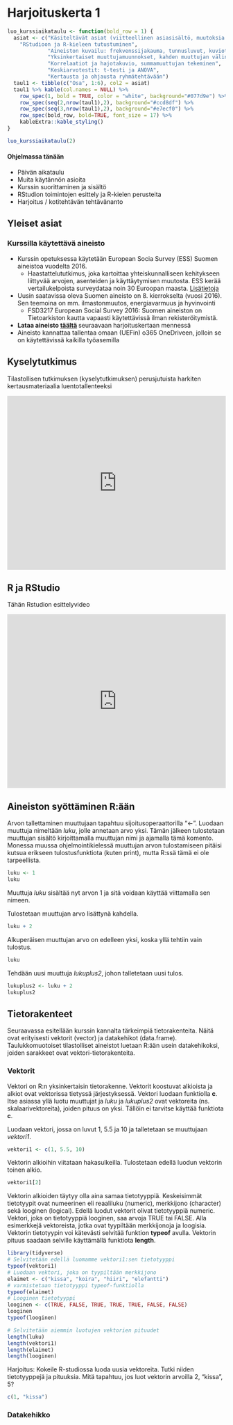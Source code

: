 # Harjoituskerta 1



```r
luo_kurssiaikataulu <- function(bold_row = 1) {
  asiat <- c("Käsiteltävät asiat (viitteellinen asiasisältö, muutoksia voi tulla)",
    "RStudioon ja R-kieleen tutustuminen",
             "Aineiston kuvailu: frekvenssijakauma, tunnusluvut, kuviot, osa-aineiston poimiminen ja aineston ryhmittäinen tarkastelu",
             "Yksinkertaiset muuttujamuunnokset, kahden muuttujan välinen yhteisvaihtelu, ristiintaulukointi",
             "Korrelaatiot ja hajotakuvio, summamuuttujan tekeminen",
             "Keskiarvotestit: t-testi ja ANOVA",
             "Kertausta ja ohjausta ryhmätehtävään")
  taul1 <- tibble(c("Osa", 1:6), col2 = asiat)
  taul1 %>% kable(col.names = NULL) %>% 
    row_spec(1, bold = TRUE, color = "white", background="#077d9e") %>% 
    row_spec(seq(2,nrow(taul1),2), background="#ccd8df") %>% 
    row_spec(seq(3,nrow(taul1),2), background="#e7ecf0") %>% 
    row_spec(bold_row, bold=TRUE, font_size = 17) %>% 
    kableExtra::kable_styling()
}

luo_kurssiaikataulu(2)
```


#### Ohjelmassa tänään {-}

- Päivän aikataulu
- Muita käytännön asioita
- Kurssin suorittaminen ja sisältö
- RStudion toimintojen esittely ja R-kielen perusteita
- Harjoitus / kotitehtävän tehtävänanto

## Yleiset asiat

### Kurssilla käytettävä aineisto

- Kurssin opetuksessa käytetään European Socia Survey (ESS) Suomen aineistoa vuodelta 2016.
  - Haastattelututkimus, joka kartoittaa yhteiskunnalliseen kehitykseen liittyvää arvojen, asenteiden ja käyttäytymisen muutosta. ESS kerää vertailukelpoista surveydataa noin 30 Euroopan maasta. [Lisätietoja](https://www.fsd.tuni.fi/fi/aineistot/kansainvalisia-aineistosarjoja/european-social-survey/)
- Uusin saatavissa oleva Suomen aineisto on 8. kierrokselta (vuosi 2016). Sen teemoina on mm. ilmastonmuutos, energiavarmuus ja hyvinvointi
  - FSD3217 European Social Survey 2016: Suomen aineiston on Tietoarkiston kautta vapaasti käytettävissä ilman rekisteröitymistä.
- **Lataa aineisto [täältä](http://urn.fi/urn:nbn:fi:fsd:T-FSD3217) ** seuraavaan harjoituskertaan mennessä 
- Aineisto kannattaa tallentaa omaan (UEFin) o365 OneDriveen, jolloin se on käytettävissä kaikilla työasemilla


## Kyselytutkimus
 
```{=html}
<p>Tilastollisen tutkimuksen (kyselytutkimuksen) perusjutuista harkiten kertausmateriaalia luentotallenteeksi</p>
<iframe width="100%" height="400"
  src="https://www.youtube.com/embed/cNXO6znx7PI"
  frameborder="0" allow="autoplay; encrypted-media"
  allowfullscreen></iframe>
```

## R ja RStudio


```{=html}
<p>Tähän Rstudion esittelyvideo</p>
<iframe width="100%" height="400"
  src="https://www.youtube.com/embed/lVKMsaWju8w"
  frameborder="0" allow="autoplay; encrypted-media"
  allowfullscreen></iframe>
```


## Aineiston syöttäminen R:ään

Arvon tallettaminen muuttujaan tapahtuu sijoitusoperaattorilla "<-". Luodaan 
muuttuja nimeltään *luku*, jolle annetaan arvo yksi. Tämän jälkeen tulostetaan muuttujan 
sisältö kirjoittamalla muuttujan nimi ja ajamalla tämä komento. Monessa muussa ohjelmointikielessä
muuttujan arvon tulostamiseen pitäisi kutsua erikseen tulostusfunktiota (kuten print), 
mutta R:ssä tämä ei ole tarpeellista.

```r
luku <- 1
luku
```
Muuttuja *luku* sisältää nyt arvon 1 ja sitä voidaan käyttää viittamalla sen nimeen.

Tulostetaan muuttujan arvo lisättynä kahdella.
```r
luku + 2
```

Alkuperäisen muuttujan arvo on edelleen yksi, koska yllä tehtiin vain tulostus.

```r
luku
```

Tehdään uusi muuttuja *lukuplus2*, johon talletetaan uusi tulos.

```r

lukuplus2 <- luku + 2
lukuplus2
```

## Tietorakenteet

Seuraavassa esitellään kurssin kannalta tärkeimpiä tietorakenteita. Näitä ovat erityisesti vektorit (vector) ja datakehikot (data.frame). Taulukkomuotoiset tilastolliset aineistot luetaan R:ään usein datakehikoksi, joiden sarakkeet ovat vektori-tietorakenteita. 

### Vektorit

Vektori on R:n yksinkertaisin tietorakenne. Vektorit koostuvat alkioista ja alkiot ovat
vektorissa tietyssä järjestyksessä. Vektori luodaan funktiolla **c**. Itse asiassa yllä
luotu muuttujat ja *luku* ja *lukuplus2* ovat vektoreita (ns. skalaarivektoreita),
joiden pituus on yksi. Tällöin ei tarvitse käyttää funktiota **c**.

Luodaan vektori, jossa on luvut 1, 5.5 ja 10 ja talletetaan se muuttujaan *vektori1*.
```r
vektori1 <- c(1, 5.5, 10)
```

Vektorin alkioihin viitataan hakasulkeilla. Tulostetaan edellä luodun vektorin toinen alkio.

```r
vektori1[2]
```

Vektorin alkioiden täytyy olla aina samaa tietotyyppiä. Keskeisimmät tietotyypit
ovat numeerinen eli reaaliluku (numeric), merkkijono (character) sekä looginen (logical). Edellä luodut
vektorit olivat tietotyyppiä numeric. Vektori, joka on tietotyyppiä looginen, saa arvoja TRUE tai FALSE. 
Alla esimerkkejä vektoreista, jotka ovat tyypiltään merkkijonoja ja loogisia.
Vektorin tietotyypin voi kätevästi selvitää funktion **typeof** avulla. Vektorin pituus
saadaan selville käyttämällä funktiota **length**.


```r
library(tidyverse)
# Selvitetään edellä luomamme vektori1:sen tietotyyppi
typeof(vektori1)
# Luodaan vektori, joka on tyypiltään merkkijono
elaimet <- c("kissa", "koira", "hiiri", "elefantti")
# varmistetaan tietotyyppi typeof-funktiolla
typeof(elaimet)
# Looginen tietotyyppi
looginen <- c(TRUE, FALSE, TRUE, TRUE, TRUE, FALSE, FALSE)
looginen
typeof(looginen)

# Selvitetään aiemmin luotujen vektorien pituudet
length(luku)
length(vektori1)
length(elaimet)
length(looginen)
```

:::{.tehtava}
[Harjoitus:]{.harj_teksti} Kokeile R-studiossa luoda uusia vektoreita. 
Tutki niiden tietotyyppejä ja pituuksia. Mitä tapahtuu, jos luot vektorin arvoilla 2, "kissa", 5?
::: 

```r
c(1, "kissa")

```


### Datakehikko



